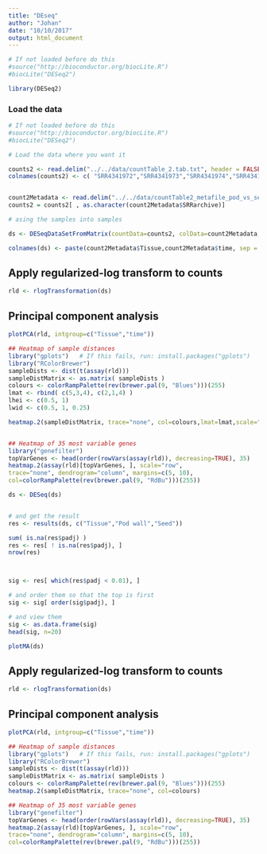 ```yaml
---
title: "DEseq"
author: "Johan"
date: "10/10/2017"
output: html_document
---
```



```r

# If not loaded before do this
#source("http://bioconductor.org/biocLite.R")
#biocLite("DESeq2")

library(DESeq2)

```


### Load the data
```r

# If not loaded before do this
#source("http://bioconductor.org/biocLite.R")
#biocLite("DESeq2")

# Load the data where you want it 

counts2 <- read.delim("../../data/countTable_2.tab.txt", header = FALSE, row.names = 1)
colnames(counts2) <- c( "SRR4341972","SRR4341973","SRR4341974","SRR4341975","SRR4341976","SRR4341977","SRR4341978","SRR4341979") 


count2Metadata <- read.delim("../../data/countTable2_metafile_pod_vs_seed.txt")
counts2 = counts2[ , as.character(count2Metadata$SRRarchive)]

```


```r

# asing the samples into samples 

ds <- DESeqDataSetFromMatrix(countData=counts2, colData=count2Metadata, design=~Tissue )

colnames(ds) <- paste(count2Metadata$Tissue,count2Metadata$time, sep = "_") 


```

## Apply regularized-log transform to counts

```r
rld <- rlogTransformation(ds)


```


## Principal component analysis

```r
plotPCA(rld, intgroup=c("Tissue","time"))
```


```r
## Heatmap of sample distances
library("gplots")   # If this fails, run: install.packages("gplots")
library("RColorBrewer")
sampleDists <- dist(t(assay(rld)))
sampleDistMatrix <- as.matrix( sampleDists )
colours <- colorRampPalette(rev(brewer.pal(9, "Blues")))(255)
lmat <- rbind( c(5,3,4), c(2,1,4) )
lhei <- c(0.5, 1)
lwid <- c(0.5, 1, 0.25)

heatmap.2(sampleDistMatrix, trace="none", col=colours,lmat=lmat,scale="row", lhei=lhei, lwid=lwid)



```



```r

## Heatmap of 35 most variable genes
library("genefilter")
topVarGenes <- head(order(rowVars(assay(rld)), decreasing=TRUE), 35)
heatmap.2(assay(rld)[topVarGenes, ], scale="row",
trace="none", dendrogram="column", margins=c(5, 10),
col=colorRampPalette(rev(brewer.pal(9, "RdBu")))(255))

```






```r


ds <- DESeq(ds)


# and get the result
res <- results(ds, c("Tissue","Pod wall","Seed"))

```



```r
sum( is.na(res$padj) )
res <- res[ ! is.na(res$padj), ]
nrow(res)



sig <- res[ which(res$padj < 0.01), ]

# and order them so that the top is first
sig <- sig[ order(sig$padj), ]

# and view them
sig <- as.data.frame(sig)
head(sig, n=20)

```

```r


plotMA(ds)


```

## Apply regularized-log transform to counts

```r
rld <- rlogTransformation(ds)


```


## Principal component analysis

```r
plotPCA(rld, intgroup=c("Tissue","time"))
```


```r
## Heatmap of sample distances
library("gplots")   # If this fails, run: install.packages("gplots")
library("RColorBrewer")
sampleDists <- dist(t(assay(rld)))
sampleDistMatrix <- as.matrix( sampleDists )
colours <- colorRampPalette(rev(brewer.pal(9, "Blues")))(255)
heatmap.2(sampleDistMatrix, trace="none", col=colours)


````



```r

## Heatmap of 35 most variable genes
library("genefilter")
topVarGenes <- head(order(rowVars(assay(rld)), decreasing=TRUE), 35)
heatmap.2(assay(rld)[topVarGenes, ], scale="row",
trace="none", dendrogram="column", margins=c(5, 10),
col=colorRampPalette(rev(brewer.pal(9, "RdBu")))(255))

```

